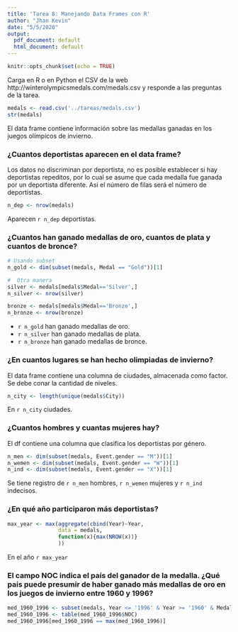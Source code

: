 ```yaml
---
title: 'Tarea 8: Manejando Data Frames con R'
author: "Jhan Kevin"
date: "5/5/2020"
output:
  pdf_document: default
  html_document: default
---
```


```r
knitr::opts_chunk$set(echo = TRUE)
```

Carga en R o en Python el CSV de la web http://winterolympicsmedals.com/medals.csv y responde a las preguntas de la tarea.

```r

medals <- read.csv('../tareas/medals.csv')
str(medals)
```

El data frame contiene información sobre las medallas ganadas en los juegos olímpicos de invierno.

### ¿Cuantos deportistas aparecen en el data frame?

Los datos no discriminan por deportista, no es posible establecer si hay deportistas repeditos, por lo cual se asume que cada medalla fue ganada por un deportista diferente. Asi el número de filas será el número de deportistas.

```r

n_dep <- nrow(medals)

```

Aparecen `r n_dep` deportistas.

### ¿Cuantos han ganado medallas de oro, cuantos de plata y cuantos de bronce?

```r

# Usando subset
n_gold <- dim(subset(medals, Medal == "Gold"))[1]

#  Otra manera
silver <- medals[medals$Medal=='Silver',]
n_silver <- nrow(silver)

bronze <- medals[medals$Medal=='Bronze',]
n_bronze <- nrow(bronze)
```

+ `r n_gold` han ganado medallas de oro.
+ `r n_silver` han ganado medallas de plata.
+ `r n_bronze` han ganado medallas de bronce.

### ¿En cuantos lugares se han hecho olimpiadas de invierno?

El data frame contiene una columna de ciudades, almacenada como factor. Se debe conar la cantidad de niveles.

```r

n_city <- length(unique(medals$City))
```

En `r n_city` ciudades.


### ¿Cuantos hombres y cuantas mujeres hay?

El df contiene una columna que clasifica los deportistas por género.

```r

n_men <- dim(subset(medals, Event.gender == "M"))[1]
n_wemen <- dim(subset(medals, Event.gender == "W"))[1]
n_ind <- dim(subset(medals, Event.gender == "X"))[1]
```

Se tiene registro de `r n_men` hombres, `r n_wemen` mujeres y `r n_ind` indecisos.

### ¿En qué año participaron más deportistas?

```r

max_year <- max(aggregate(cbind(Year)~Year,
                data = medals,
                function(x){max(NROW(x))}
                ))
```

En el año `r max_year`

### El campo NOC indica el país del ganador de la medalla. ¿Qué país puede presumir de haber ganado más medallas de oro en los juegos de invierno entre 1960 y 1996?

```r

med_1960_1996 <- subset(medals, Year <= '1996' & Year >= '1960' & Medal == 'Gold')
med_1960_1996 <- table(med_1960_1996$NOC)
med_1960_1996[med_1960_1996 == max(med_1960_1996)]
```


